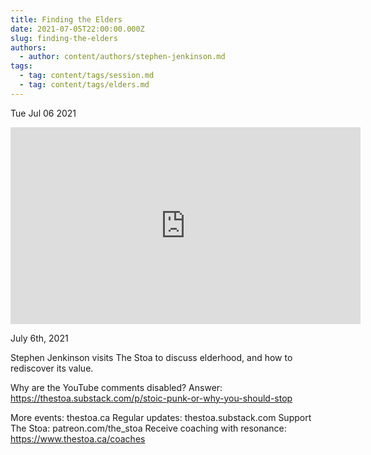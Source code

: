```yaml
---
title: Finding the Elders
date: 2021-07-05T22:00:00.000Z
slug: finding-the-elders
authors:
  - author: content/authors/stephen-jenkinson.md
tags:
  - tag: content/tags/session.md
  - tag: content/tags/elders.md
---
```






Tue Jul 06 2021

<iframe width="560" height="315" src="https://www.youtube.com/embed/ajUOcfzBTHU" title="Finding the Elders w/ Stephen Jenkinson" frameborder="0" allow="accelerometer; autoplay; clipboard-write; encrypted-media; gyroscope; picture-in-picture" allowfullscreen ></iframe>

July 6th, 2021

Stephen Jenkinson visits The Stoa to discuss elderhood, and how to rediscover its value.

Why are the YouTube comments disabled? Answer: https://thestoa.substack.com/p/stoic-punk-or-why-you-should-stop

More events: thestoa.ca
Regular updates: thestoa.substack.com
Support The Stoa: patreon.com/the_stoa
Receive coaching with resonance: https://www.thestoa.ca/coaches


